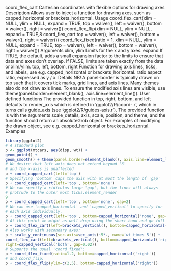 
coord_flex_cart
Cartesian coordinates with flexible options for drawing axes
Description
Allows user to inject a function for drawing axes, such as capped_horizontal or brackets_horizontal.
Usage
coord_flex_cart(xlim = NULL, ylim = NULL, expand = TRUE,
top = waiver(), left = waiver(), bottom = waiver(),
right = waiver())
coord_flex_flip(xlim = NULL, ylim = NULL, expand = TRUE,8
coord_flex_cart
top = waiver(), left = waiver(), bottom = waiver(),
right = waiver())
coord_flex_fixed(ratio = 1, xlim = NULL, ylim = NULL,
expand = TRUE, top = waiver(), left = waiver(),
bottom = waiver(), right = waiver())
Arguments
xlim, ylim
Limits for the x and y axes.
expand
If TRUE, the default, adds a small expansion factor to the limits to ensure that
data and axes don’t overlap. If FALSE, limits are taken exactly from the data or
xlim/ylim.
top, left, bottom, right
Function for drawing axis lines, ticks, and labels, use e.g. capped_horizontal
or brackets_horizontal.
ratio
aspect ratio, expressed as y / x.
Details
NB! A panel-border is typically drawn on top such that it covers tick marks, grid lines, and axis
lines. Many themes also do not draw axis lines. To ensure the modified axis lines are visible, use
theme(panel.border=element_blank(), axis.line=element_line()).
User defined functions
The provided function in top, right, bottom, and left defaults to render_axis which is defined
in ‘ggplot2/R/coord-.r’, which in turns calls guide_axis (see ‘ggplot2/R/guides-axis.r’).
The provided function is with the arguments scale_details, axis, scale, position, and theme,
and the function should return an absoluteGrob object.
For examples of modifying the drawn object, see e.g. capped_horizontal or brackets_horizontal.
Examples
```r
library(ggplot2)
# A standard plot
p <- ggplot(mtcars, aes(disp, wt)) +
geom_point() +
geom_smooth() + theme(panel.border=element_blank(), axis.line=element_line())
# We desire that left axis does not extend beyond '6'
# and the x-axis is unaffected
p + coord_capped_cart(left='top')
# Specifying 'bottom' caps the axis with at most the length of 'gap'
p + coord_capped_cart(left='top', bottom='none')
# We can specify a ridiculus large 'gap', but the lines will always
# protrude to the outer most ticks.element_render
9
p + coord_capped_cart(left='top', bottom='none', gap=2)
# We can use 'capped_horizontal' and 'capped_vertical' to specify for
# each axis individually.
p + coord_capped_cart(left='top', bottom=capped_horizontal('none', gap=2))
# At this point we might as well drop using the short-hand and go full on:
p + coord_flex_cart(left=brackets_vertical(), bottom=capped_horizontal('left'))
# Also works with secondary axes:
p + scale_y_continuous(sec.axis=sec_axis(~5*., name='wt times 5')) +
coord_flex_cart(left=brackets_vertical(), bottom=capped_horizontal('right'),
right=capped_vertical('both', gap=0.02))
# Supports the usual 'coord_fixed':
p + coord_flex_fixed(ratio=1.2, bottom=capped_horizontal('right'))
# and coord_flip:
p + coord_flex_flip(ylim=c(2,5), bottom=capped_horizontal('right'))
```
